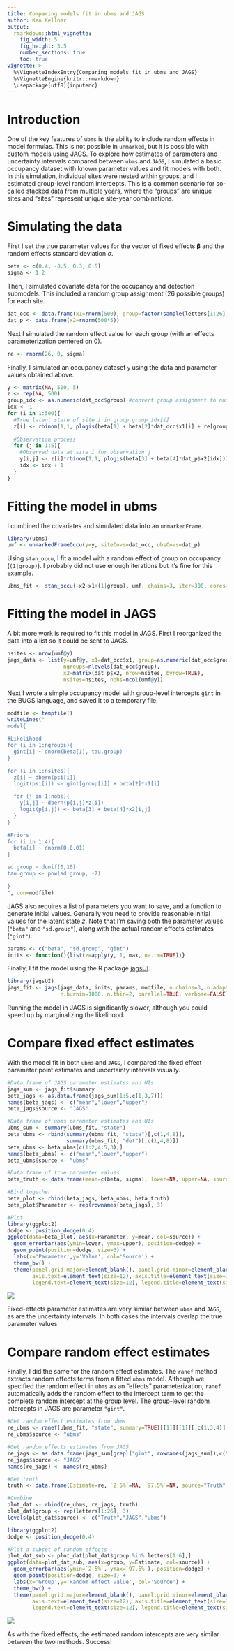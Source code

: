 ```yaml
---
title: Comparing models fit in ubms and JAGS
author: Ken Kellner
output: 
  rmarkdown::html_vignette:
    fig_width: 5
    fig_height: 3.5
    number_sections: true
    toc: true
vignette: >
  %\VignetteIndexEntry{Comparing models fit in ubms and JAGS}
  %\VignetteEngine{knitr::rmarkdown}
  \usepackage[utf8]{inputenc}
---
```




# Introduction

One of the key features of `ubms` is the ability to include random effects in model formulas.
This is not possible in `unmarked`, but it is possible with custom models using [JAGS](http://mcmc-jags.sourceforge.net/).
To explore how estimates of parameters and uncertainty intervals compared between `ubms` and `JAGS`, I simulated a basic occupancy dataset with known parameter values and fit models with both.
In this simulation, individual sites were nested within groups, and I estimated group-level random intercepts.
This is a common scenario for so-called [stacked](https://groups.google.com/forum/#!topic/unmarked/OHkk98y09Zo) data from multiple years, where the "groups" are unique sites and "sites" represent unique site-year combinations.

# Simulating the data

First I set the true parameter values for the vector of fixed effects $\boldsymbol{\beta}$ and the random effects standard deviation $\sigma$.


```r
beta <- c(0.4, -0.5, 0.3, 0.5)
sigma <- 1.2
```

Then, I simulated covariate data for the occupancy and detection submodels.
This included a random group assignment (26 possible groups) for each site.


```r
dat_occ <- data.frame(x1=rnorm(500), group=factor(sample(letters[1:26], 500, replace=T)))
dat_p <- data.frame(x2=rnorm(500*5))
```

Next I simulated the random effect value for each group (with an effects parameterization centered on 0).


```r
re <- rnorm(26, 0, sigma)
```

Finally, I simulated an occupancy dataset `y` using the data and parameter values obtained above.


```r
y <- matrix(NA, 500, 5)
z <- rep(NA, 500)
group_idx <- as.numeric(dat_occ$group) #convert group assignment to numeric index
idx <- 1
for (i in 1:500){
  #True latent state of site i in group group_idx[i]
  z[i] <- rbinom(1,1, plogis(beta[1] + beta[2]*dat_occ$x1[i] + re[group_idx[i]]))
  
  #Observation process
  for (j in 1:5){
    #Observed data at site i for observation j
    y[i,j] <- z[i]*rbinom(1,1, plogis(beta[3] + beta[4]*dat_p$x2[idx]))
    idx <- idx + 1
  }
}
```

# Fitting the model in ubms

I combined the covariates and simulated data into an `unmarkedFrame`.


```r
library(ubms)
umf <- unmarkedFrameOccu(y=y, siteCovs=dat_occ, obsCovs=dat_p)
```

Using `stan_occu`, I fit a model with a random effect of group on occupancy (`(1|group)`).
I probably did not use enough iterations but it's fine for this example.


```r
ubms_fit <- stan_occu(~x2~x1+(1|group), umf, chains=3, iter=300, cores=3)
```




# Fitting the model in JAGS

A bit more work is required to fit this model in JAGS.
First I reorganized the data into a list so it could be sent to JAGS.


```r
nsites <- nrow(umf@y)
jags_data <- list(y=umf@y, x1=dat_occ$x1, group=as.numeric(dat_occ$group),
                  ngroups=nlevels(dat_occ$group),
                  x2=matrix(dat_p$x2, nrow=nsites, byrow=TRUE),
                  nsites=nsites, nobs=ncol(umf@y))
```

Next I wrote a simple occupancy model with group-level intercepts `gint` in the BUGS language, and saved it to a temporary file.


```r
modfile <- tempfile()
writeLines("
model{

#Likelihood
for (i in 1:ngroups){
  gint[i] ~ dnorm(beta[1], tau.group)
}

for (i in 1:nsites){
  z[i] ~ dbern(psi[i])
  logit(psi[i]) <- gint[group[i]] + beta[2]*x1[i]

  for (j in 1:nobs){
    y[i,j] ~ dbern(p[i,j]*z[i])
    logit(p[i,j]) <- beta[3] + beta[4]*x2[i,j]
  }
}

#Priors
for (i in 1:4){
  beta[i] ~ dnorm(0,0.01)
}

sd.group ~ dunif(0,10)
tau.group <- pow(sd.group, -2)

}
", con=modfile)
```

JAGS also requires a list of parameters you want to save, and a function to generate initial values.
Generally you need to provide reasonable initial values for the latent state $z$.
Note that I'm saving both the parameter values (`"beta"` and `"sd.group"`), along with the actual random effects estimates (`"gint"`).

```r
params <- c("beta", "sd.group", "gint")
inits <- function(){list(z=apply(y, 1, max, na.rm=TRUE))}
```

Finally, I fit the model using the R package [jagsUI](https://cran.r-project.org/package=jagsUI).


```r
library(jagsUI)
jags_fit <- jags(jags_data, inits, params, modfile, n.chains=3, n.adapt=100, n.iter=2000,
                 n.burnin=1000, n.thin=2, parallel=TRUE, verbose=FALSE)
```

Running the model in JAGS is significantly slower, although you could speed up by marginalizing the likelihood.

# Compare fixed effect estimates 

With the model fit in both `ubms` and `JAGS`, I compared the fixed effect parameter point estimates and uncertainty intervals visually.


```r
#Data frame of JAGS parameter estimates and UIs
jags_sum <- jags_fit$summary
beta_jags <- as.data.frame(jags_sum[1:5,c(1,3,7)])
names(beta_jags) <- c("mean","lower","upper")
beta_jags$source <- "JAGS"

#Data frame of ubms parameter estimates and UIs
ubms_sum <- summary(ubms_fit, "state")
beta_ubms <- rbind(summary(ubms_fit, "state")[,c(1,4,8)],
                   summary(ubms_fit, "det")[,c(1,4,8)])
beta_ubms <- beta_ubms[c(1:2,4:5,3),]
names(beta_ubms) <- c("mean","lower","upper")
beta_ubms$source <- "ubms"

#Data frame of true parameter values
beta_truth <- data.frame(mean=c(beta, sigma), lower=NA, upper=NA, source="Truth")

#Bind together
beta_plot <- rbind(beta_jags, beta_ubms, beta_truth)
beta_plot$Parameter <- rep(rownames(beta_jags), 3)

#Plot
library(ggplot2)
dodge <- position_dodge(0.4)
ggplot(data=beta_plot, aes(x=Parameter, y=mean, col=source)) +
  geom_errorbar(aes(ymin=lower, ymax=upper), position=dodge) +
  geom_point(position=dodge, size=3) +
  labs(x='Parameter',y='Value', col='Source') +
  theme_bw() +
  theme(panel.grid.major=element_blank(), panel.grid.minor=element_blank(),
        axis.text=element_text(size=12), axis.title=element_text(size=14),
        legend.text=element_text(size=12), legend.title=element_text(size=14))
```

![](fixed_plot-1.png)

Fixed-effects parameter estimates are very similar between `ubms` and `JAGS`, as are the uncertainty intervals.
In both cases the intervals overlap the true parameter values.

# Compare random effect estimates

Finally, I did the same for the random effect estimates.
The `ranef` method extracts random effects terms from a fitted `ubms` model.
Although we specified the random effect in `ubms` as an "effects" parameterization, `ranef` automatically adds the random effect to the intercept term to get the complete random intercept at the group level. 
The group-level random intercepts in JAGS are parameter `"gint"`.


```r
#Get random effect estimates from ubms
re_ubms <- ranef(ubms_fit, "state", summary=TRUE)[[1]][[1]][,c(1,3,4)]
re_ubms$source <- "ubms"

#Get random effects estimates from JAGS
re_jags <- as.data.frame(jags_sum[grepl("gint", rownames(jags_sum)),c("mean","2.5%","97.5%")])
re_jags$source <- "JAGS"
names(re_jags) <- names(re_ubms)

#Get truth
truth <- data.frame(Estimate=re, `2.5%`=NA, `97.5%`=NA, source="Truth", check.names=FALSE)

#Combine
plot_dat <- rbind(re_ubms, re_jags, truth)
plot_dat$group <- rep(letters[1:26], 3)
levels(plot_dat$source) <- c("Truth","JAGS","ubms")

library(ggplot2)
dodge <- position_dodge(0.4)

#Plot a subset of random effects
plot_dat_sub <- plot_dat[plot_dat$group %in% letters[1:6],]
ggplot(data=plot_dat_sub, aes(x=group, y=Estimate, col=source)) +
  geom_errorbar(aes(ymin=`2.5%`, ymax=`97.5%`), position=dodge) +
  geom_point(position=dodge, size=3) +
  labs(x='Group',y='Random effect value', col='Source') +
  theme_bw() +
  theme(panel.grid.major=element_blank(), panel.grid.minor=element_blank(),
        axis.text=element_text(size=12), axis.title=element_text(size=14),
        legend.text=element_text(size=12), legend.title=element_text(size=14))
```

![](random_plot-1.png)

As with the fixed effects, the estimated random intercepts are very similar between the two methods.
Success!
